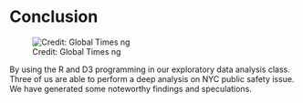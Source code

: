 # Conclusion


![Credit: Global Times ng](source/nypd.jpg)


By using the R and D3 programming in our exploratory data analysis class. Three of us are able to perform a deep analysis on NYC public safety issue. We have generated some noteworthy findings and speculations.




